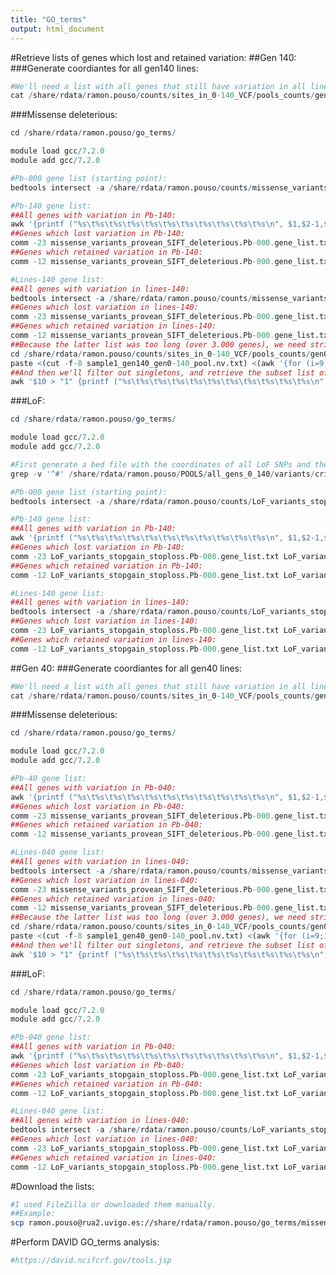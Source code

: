 ```yaml
---
title: "GO_terms"
output: html_document
---
```


#Retrieve lists of genes which lost and retained variation:
##Gen 140:
###Generate coordiantes for all gen140 lines:
```R

#We'll need a list with all genes that still have variation in all lines from gen140, so first concatenate coordinates from all gen140 lines into a single bed file:
cat /share/rdata/ramon.pouso/counts/sites_in_0-140_VCF/pools_counts/gen0-140/sample*_gen140_gen0-140_pool.txt | awk '{printf ("%s\t%s\t%s\n", $1,$2-1,$2)}' | sort -k1,1 -k2,2n -u > /share/rdata/ramon.pouso/counts/sites_in_0-140_VCF/pools_counts/gen0-140/all_lines_gen140_gen0-140_pool.bed

```

###Missense deleterious:
```R

cd /share/rdata/ramon.pouso/go_terms/

module load gcc/7.2.0
module add gcc/7.2.0

#Pb-000 gene list (starting point):
bedtools intersect -a /share/rdata/ramon.pouso/counts/missense_variants_provean_SIFT_deleterious.bed -b /share/rdata/ramon.pouso/POOLS/all_gens_0_140/variants/crisp_all_pools_gen0-140.recode_snps.gen0-140_Pb_0_variable_set.orthologs.confident.polarized.annovar.dm6_multianno.vcf | cut -f4 | sort -u > missense_variants_provean_SIFT_deleterious.Pb-000.gene_list.txt

#Pb-140 gene list:
##All genes with variation in Pb-140:
awk '{printf ("%s\t%s\t%s\t%s\t%s\t%s\t%s\t%s\t%s\t%s\t%s\n", $1,$2-1,$2,$3,$4,$5,$6,$7,$8,$9,$10)}' /share/rdata/ramon.pouso/counts/sites_in_0-140_VCF/pools_counts/gen0-140/C1_gen140_gen0-140_pool.txt | bedtools intersect -a /share/rdata/ramon.pouso/counts/missense_variants_provean_SIFT_deleterious.bed -b stdin | cut -f4 | sort -u > missense_variants_provean_SIFT_deleterious.Pb-140.gene_list.txt
##Genes which lost variation in Pb-140:
comm -23 missense_variants_provean_SIFT_deleterious.Pb-000.gene_list.txt missense_variants_provean_SIFT_deleterious.Pb-140.gene_list.txt > missense_variants_provean_SIFT_deleterious.Pb-000.lost_in_Pb-140.gene_list.txt
##Genes which retained variation in Pb-140:
comm -12 missense_variants_provean_SIFT_deleterious.Pb-000.gene_list.txt missense_variants_provean_SIFT_deleterious.Pb-140.gene_list.txt > missense_variants_provean_SIFT_deleterious.Pb-000.still_in_Pb-140.gene_list.txt

#Lines-140 gene list:
##All genes with variation in lines-140:
bedtools intersect -a /share/rdata/ramon.pouso/counts/missense_variants_provean_SIFT_deleterious.bed -b /share/rdata/ramon.pouso/counts/sites_in_0-140_VCF/pools_counts/gen0-140/all_lines_gen140_gen0-140_pool.bed | cut -f4 | sort -u > missense_variants_provean_SIFT_deleterious.lines-140.gene_list.txt
##Genes which lost variation in lines-140:
comm -23 missense_variants_provean_SIFT_deleterious.Pb-000.gene_list.txt missense_variants_provean_SIFT_deleterious.lines-140.gene_list.txt > missense_variants_provean_SIFT_deleterious.Pb-000.lost_in_lines-140.gene_list.txt
##Genes which retained variation in lines-140:
comm -12 missense_variants_provean_SIFT_deleterious.Pb-000.gene_list.txt missense_variants_provean_SIFT_deleterious.lines-140.gene_list.txt > missense_variants_provean_SIFT_deleterious.Pb-000.still_in_lines-140.gene_list.txt
##Because the latter list was too long (over 3.000 genes), we need stricter criteria, so first we'll sum ANC and DER counts for all line pools in gen 140:
cd /share/rdata/ramon.pouso/counts/sites_in_0-140_VCF/pools_counts/gen0-140
paste <(cut -f-8 sample1_gen140_gen0-140_pool.nv.txt) <(awk '{for (i=9;i<=NF;i++) total[FNR","i]+=$i;} END{for (j=1;j<=FNR;j++) {for (i=9;i<=NF;i++) printf "%s\t",total[j","i]; print "";}}' $(ls -v sample*gen140_gen0-140_pool.nv.txt)) > all_lines_gen140_gen0-140_pool.derived_count_sum.txt
##And then we'll filter out singletons, and retrieve the subset list of genes:
awk '$10 > "1" {printf ("%s\t%s\t%s\t%s\t%s\t%s\t%s\t%s\t%s\t%s\t%s\n", $1,$2-1,$2,$3,$4,$5,$6,$7,$8,$9,$10)}' all_lines_gen140_gen0-140_pool.derived_count_sum.txt | bedtools intersect -a /share/rdata/ramon.pouso/counts/missense_variants_provean_SIFT_deleterious.bed -b stdin | cut -f4 | sort -u > /share/rdata/ramon.pouso/go_terms/missense_variants_provean_SIFT_deleterious.Pb-000.still_in_lines-140.except_singletons.gene_list.txt

```

###LoF:
```R

cd /share/rdata/ramon.pouso/go_terms/

module load gcc/7.2.0
module add gcc/7.2.0

#First generate a bed file with the coordinates of all LoF SNPs and their gene:
grep -v '^#' /share/rdata/ramon.pouso/POOLS/all_gens_0_140/variants/crisp_all_pools_gen0-140.recode_snps.gen0-140_Pb_0_variable_set.orthologs.confident.polarized.annovar.dm6_multianno.vcf | grep -E ';ExonicFunc.refGene=stopgain;|;ExonicFunc.refGene=stoploss;' | awk -F"\t|;AAChange.refGene=|;ALLELE_END" '{printf ("%s\t%s\t%s\t%s\n", $1,$2-1,$2,$9)}' | awk -F"\t|:|," '{printf ("%s\t%s\t%s\t%s\n", $1,$2,$3,$4)}' > /share/rdata/ramon.pouso/counts/LoF_variants_stopgain_stoploss.bed

#Pb-000 gene list (starting point):
bedtools intersect -a /share/rdata/ramon.pouso/counts/LoF_variants_stopgain_stoploss.bed -b /share/rdata/ramon.pouso/POOLS/all_gens_0_140/variants/crisp_all_pools_gen0-140.recode_snps.gen0-140_Pb_0_variable_set.orthologs.confident.polarized.annovar.dm6_multianno.vcf | cut -f4 | sort -u > LoF_variants_stopgain_stoploss.Pb-000.gene_list.txt

#Pb-140 gene list:
##All genes with variation in Pb-140:
awk '{printf ("%s\t%s\t%s\t%s\t%s\t%s\t%s\t%s\t%s\t%s\t%s\n", $1,$2-1,$2,$3,$4,$5,$6,$7,$8,$9,$10)}' /share/rdata/ramon.pouso/counts/sites_in_0-140_VCF/pools_counts/gen0-140/C1_gen140_gen0-140_pool.txt | bedtools intersect -a /share/rdata/ramon.pouso/counts/LoF_variants_stopgain_stoploss.bed -b stdin | cut -f4 | sort -u > LoF_variants_stopgain_stoploss.Pb-140.gene_list.txt
##Genes which lost variation in Pb-140:
comm -23 LoF_variants_stopgain_stoploss.Pb-000.gene_list.txt LoF_variants_stopgain_stoploss.Pb-140.gene_list.txt > LoF_variants_stopgain_stoploss.Pb-000.lost_in_Pb-140.gene_list.txt
##Genes which retained variation in Pb-140:
comm -12 LoF_variants_stopgain_stoploss.Pb-000.gene_list.txt LoF_variants_stopgain_stoploss.Pb-140.gene_list.txt > LoF_variants_stopgain_stoploss.Pb-000.still_in_Pb-140.gene_list.txt

#Lines-140 gene list:
##All genes with variation in lines-140:
bedtools intersect -a /share/rdata/ramon.pouso/counts/LoF_variants_stopgain_stoploss.bed -b /share/rdata/ramon.pouso/counts/sites_in_0-140_VCF/pools_counts/gen0-140/all_lines_gen140_gen0-140_pool.bed | cut -f4 | sort -u > LoF_variants_stopgain_stoploss.lines-140.gene_list.txt
##Genes which lost variation in lines-140:
comm -23 LoF_variants_stopgain_stoploss.Pb-000.gene_list.txt LoF_variants_stopgain_stoploss.lines-140.gene_list.txt > LoF_variants_stopgain_stoploss.Pb-000.lost_in_lines-140.gene_list.txt
##Genes which retained variation in lines-140:
comm -12 LoF_variants_stopgain_stoploss.Pb-000.gene_list.txt LoF_variants_stopgain_stoploss.lines-140.gene_list.txt > LoF_variants_stopgain_stoploss.Pb-000.still_in_lines-140.gene_list.txt

```

##Gen 40:
###Generate coordiantes for all gen40 lines:
```R

#We'll need a list with all genes that still have variation in all lines from gen140, so first concatenate coordinates from all gen140 lines into a single bed file:
cat /share/rdata/ramon.pouso/counts/sites_in_0-140_VCF/pools_counts/gen0-140/sample*_gen40_gen0-140_pool.txt | awk '{printf ("%s\t%s\t%s\n", $1,$2-1,$2)}' | sort -k1,1 -k2,2n -u > /share/rdata/ramon.pouso/counts/sites_in_0-140_VCF/pools_counts/gen0-140/all_lines_gen40_gen0-140_pool.bed

```

###Missense deleterious:
```R

cd /share/rdata/ramon.pouso/go_terms/

module load gcc/7.2.0
module add gcc/7.2.0

#Pb-40 gene list:
##All genes with variation in Pb-040:
awk '{printf ("%s\t%s\t%s\t%s\t%s\t%s\t%s\t%s\t%s\t%s\t%s\n", $1,$2-1,$2,$3,$4,$5,$6,$7,$8,$9,$10)}' /share/rdata/ramon.pouso/counts/sites_in_0-140_VCF/pools_counts/gen0-140/c2_gen40_gen0-140_pool.txt | bedtools intersect -a /share/rdata/ramon.pouso/counts/missense_variants_provean_SIFT_deleterious.bed -b stdin | cut -f4 | sort -u > missense_variants_provean_SIFT_deleterious.Pb-040.gene_list.txt
##Genes which lost variation in Pb-040:
comm -23 missense_variants_provean_SIFT_deleterious.Pb-000.gene_list.txt missense_variants_provean_SIFT_deleterious.Pb-040.gene_list.txt > missense_variants_provean_SIFT_deleterious.Pb-000.lost_in_Pb-040.gene_list.txt
##Genes which retained variation in Pb-040:
comm -12 missense_variants_provean_SIFT_deleterious.Pb-000.gene_list.txt missense_variants_provean_SIFT_deleterious.Pb-040.gene_list.txt > missense_variants_provean_SIFT_deleterious.Pb-000.still_in_Pb-040.gene_list.txt

#Lines-040 gene list:
##All genes with variation in lines-040:
bedtools intersect -a /share/rdata/ramon.pouso/counts/missense_variants_provean_SIFT_deleterious.bed -b /share/rdata/ramon.pouso/counts/sites_in_0-140_VCF/pools_counts/gen0-140/all_lines_gen40_gen0-140_pool.bed | cut -f4 | sort -u > missense_variants_provean_SIFT_deleterious.lines-040.gene_list.txt
##Genes which lost variation in lines-040:
comm -23 missense_variants_provean_SIFT_deleterious.Pb-000.gene_list.txt missense_variants_provean_SIFT_deleterious.lines-040.gene_list.txt > missense_variants_provean_SIFT_deleterious.Pb-000.lost_in_lines-040.gene_list.txt
##Genes which retained variation in lines-040:
comm -12 missense_variants_provean_SIFT_deleterious.Pb-000.gene_list.txt missense_variants_provean_SIFT_deleterious.lines-040.gene_list.txt > missense_variants_provean_SIFT_deleterious.Pb-000.still_in_lines-040.gene_list.txt
##Because the latter list was too long (over 3.000 genes), we need stricter criteria, so first we'll sum ANC and DER counts for all line pools in gen 40:
cd /share/rdata/ramon.pouso/counts/sites_in_0-140_VCF/pools_counts/gen0-140
paste <(cut -f-8 sample1_gen40_gen0-140_pool.nv.txt) <(awk '{for (i=9;i<=NF;i++) total[FNR","i]+=$i;} END{for (j=1;j<=FNR;j++) {for (i=9;i<=NF;i++) printf "%s\t",total[j","i]; print "";}}' $(ls -v sample*gen40_gen0-140_pool.nv.txt)) > all_lines_gen40_gen0-140_pool.derived_count_sum.txt
##And then we'll filter out singletons, and retrieve the subset list of genes:
awk '$10 > "1" {printf ("%s\t%s\t%s\t%s\t%s\t%s\t%s\t%s\t%s\t%s\t%s\n", $1,$2-1,$2,$3,$4,$5,$6,$7,$8,$9,$10)}' all_lines_gen40_gen0-140_pool.derived_count_sum.txt | bedtools intersect -a /share/rdata/ramon.pouso/counts/missense_variants_provean_SIFT_deleterious.bed -b stdin | cut -f4 | sort -u > /share/rdata/ramon.pouso/go_terms/missense_variants_provean_SIFT_deleterious.Pb-000.still_in_lines-040.except_singletons.gene_list.txt

```

###LoF:
```R

cd /share/rdata/ramon.pouso/go_terms/

module load gcc/7.2.0
module add gcc/7.2.0

#Pb-040 gene list:
##All genes with variation in Pb-040:
awk '{printf ("%s\t%s\t%s\t%s\t%s\t%s\t%s\t%s\t%s\t%s\t%s\n", $1,$2-1,$2,$3,$4,$5,$6,$7,$8,$9,$10)}' /share/rdata/ramon.pouso/counts/sites_in_0-140_VCF/pools_counts/gen0-140/c2_gen40_gen0-140_pool.txt | bedtools intersect -a /share/rdata/ramon.pouso/counts/LoF_variants_stopgain_stoploss.bed -b stdin | cut -f4 | sort -u > LoF_variants_stopgain_stoploss.Pb-040.gene_list.txt
##Genes which lost variation in Pb-040:
comm -23 LoF_variants_stopgain_stoploss.Pb-000.gene_list.txt LoF_variants_stopgain_stoploss.Pb-040.gene_list.txt > LoF_variants_stopgain_stoploss.Pb-000.lost_in_Pb-040.gene_list.txt
##Genes which retained variation in Pb-040:
comm -12 LoF_variants_stopgain_stoploss.Pb-000.gene_list.txt LoF_variants_stopgain_stoploss.Pb-040.gene_list.txt > LoF_variants_stopgain_stoploss.Pb-000.still_in_Pb-040.gene_list.txt

#Lines-040 gene list:
##All genes with variation in lines-040:
bedtools intersect -a /share/rdata/ramon.pouso/counts/LoF_variants_stopgain_stoploss.bed -b /share/rdata/ramon.pouso/counts/sites_in_0-140_VCF/pools_counts/gen0-140/all_lines_gen40_gen0-140_pool.bed | cut -f4 | sort -u > LoF_variants_stopgain_stoploss.lines-040.gene_list.txt
##Genes which lost variation in lines-040:
comm -23 LoF_variants_stopgain_stoploss.Pb-000.gene_list.txt LoF_variants_stopgain_stoploss.lines-040.gene_list.txt > LoF_variants_stopgain_stoploss.Pb-000.lost_in_lines-040.gene_list.txt
##Genes which retained variation in lines-040:
comm -12 LoF_variants_stopgain_stoploss.Pb-000.gene_list.txt LoF_variants_stopgain_stoploss.lines-040.gene_list.txt > LoF_variants_stopgain_stoploss.Pb-000.still_in_lines-040.gene_list.txt

```

#Download the lists:
```bash

#I used FileZilla or downloaded them manually.
##Example:
scp ramon.pouso@rua2.uvigo.es://share/rdata/ramon.pouso/go_terms/missense_variants_provean_SIFT_deleterious.Pb-000.still_in_lines-140.except_singletons.gene_list.txt /Users/dani/Documents/dani/Post-docs/2022_contrato_Vigo/drosophila_load/Analisis_dani/go_terms/

```

#Perform DAVID GO_terms analysis:
```bash

#https://david.ncifcrf.gov/tools.jsp

```
